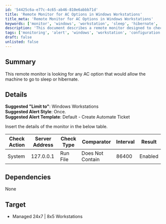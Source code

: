 ```yaml
---
id: '54425c6a-e77c-4c65-ab46-810e6abbb71d'
title: 'Remote Monitor for AC Options in Windows Workstations'
title_meta: 'Remote Monitor for AC Options in Windows Workstations'
keywords: ['monitor', 'windows', 'workstation', 'sleep', 'hibernate', 'alert']
description: 'This document describes a remote monitor designed to check for AC options that allow Windows workstations to go to sleep or hibernate. It includes details on suggested alert styles, templates, and the specific checks to be performed.'
tags: ['monitoring', 'alert', 'windows', 'workstation', 'configuration']
draft: false
unlisted: false
---
```

## Summary

This remote monitor is looking for any AC option that would allow the machine to go to sleep or hibernate.

## Details

**Suggested "Limit to"**: Windows Workstations  
**Suggested Alert Style**: Once.  
**Suggested Alert Template**: Default - Create Automate Ticket  

Insert the details of the monitor in the below table.

| Check Action | Server Address | Check Type | Comparator        | Interval | Result  |
|--------------|----------------|-------------|--------------------|----------|---------|
| System       | 127.0.0.1     | Run File    | Does Not Contain    | 86400    | Enabled |

## Dependencies

None

## Target

- Managed 24x7 | 8x5 Workstations












